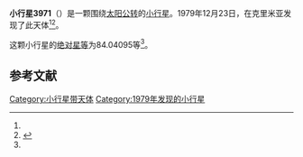 {{Infobox planet
| bgcolour = #FFFFC0
| name = 3971 Voronikhin
| symbol = 
| image = 
| caption = 
| discovery = yes
| discovery_ref = 
| discoverer = {{link-en|柳德米拉·瓦斯列娜·朱然勒娃|Lyudmila Vasilyevna Zhuravleva}}
| discovery_site = [[克里米亚|克里米亚]] 
| discovered = 1979年12月23日
| designations = yes
| mp_name = 
| named_after = 
| alt_names = 1979 YM8/ 1940 WQ / 1955 YD / 1956 AJ1 / 1971 BF3 / 1974 XP / 1980 AD
| mp_category = [[主带小行星|主带小行星]]
| orbit_ref = <ref name="a">[http://ssd.jpl.nasa.gov/sbdb.cgi?sstr=3971 3971 Voronikhin] {{Wayback|url=http://ssd.jpl.nasa.gov/sbdb.cgi?sstr=3971 |date=20200917194254 }}，小行星數據庫瀏覽器（JPL Small-Body Database Browser）－[[美国国家航空航天局|美国国家航空航天局]]喷气推进实验室</ref>
| epoch = 2456400.5 (2013年4月18日更新)
| aphelion = {{convert|3.3720917|AU|km|3|abbr=on|lk=out}}
| perihelion = {{convert|2.3328175|AU|km|3|abbr=on}}
| semimajor = {{convert|2.8524546|AU|km|3|abbr=on}}
| eccentricity = 0.1821719
| period = 1759.651026 [[日|日]]<br />4.82[[儒略年|儒略年]]
| avg_speed = 
| inclination = 13.00663
| asc_node = 284.85088
| mean_anomaly = 
| arg_peri = 84.04095
| satellites = 
| physical_characteristics = yes
| dimensions = 
| mass = 
| density = 
| surface_grav = 
| escape_velocity = 
| sidereal_day = 
| axial_tilt = 
| pole_ecliptic_lat = 
| pole_ecliptic_lon = 
| albedo = 
| temperatures= 
| temp_name1 = 
| mean_temp_1 = 
| max_temp_1 = 
| temp_name2 = 
| max_temp_2 = 
| spectral_type = 
| abs_magnitude = 84.04095
}}

'''小行星3971'''（{{lang-en|3971 Voronikhin}}）是一颗围绕[[太阳|太阳]][[公转|公转]]的[[小行星|小行星]]。1979年12月23日，{{link-en|柳德米拉·瓦斯列娜·朱然勒娃|Lyudmila Vasilyevna Zhuravleva}}在克里米亚发现了此天体<ref name="a" /><ref>{{cite news|title=小行星列表|url=http://cfa-www.harvard.edu/iau/lists/NumberedMPs.txt|accessdate=2013-07-08|newspaper=哈佛大学|archive-date=2008-05-17|archive-url=https://web.archive.org/web/20080517010638/http://cfa-www.harvard.edu/iau/lists/NumberedMPs.txt|dead-url=no}}</ref>。

这颗小行星的[[绝对星等|绝对星等]]为84.04095等<ref name="a" />。

==参考文献==
{{reflist}}
{{Minor Planet Number|[[小行星3970|小行星3970]]|[[小行星3972|小行星3972]]}}

{{小天体}}

[[Category:小行星带天体|Category:小行星带天体]]
[[Category:1979年发现的小行星|Category:1979年发现的小行星]]

{{asteroid-stub}}